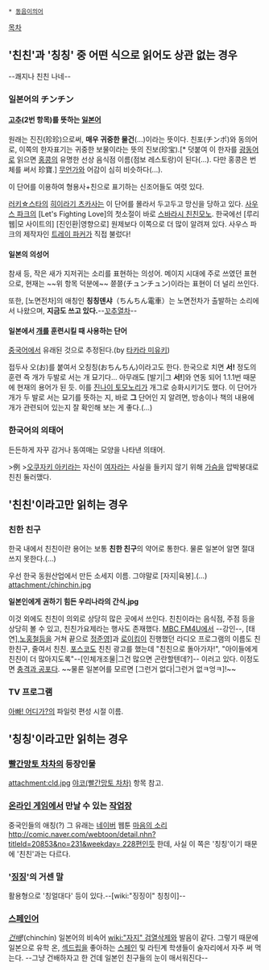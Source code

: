  * [[동음이의어]]
[[목차]]
== '친친'과 '칭칭' 중 어떤 식으로 읽어도 상관 없는 경우 ==
--쾌지나 친친 나네--
=== 일본어의 チンチン ===
==== [[고추]](2번 항목)를 뜻하는 [[일본]]어 ====
원래는 진진(珍珍)으로써, '''매우 귀중한 물건'''(...)이라는 뜻이다. 친포(チンポ)와 동의어로, 이쪽의 한자표기는 귀중한 보물이라는 뜻의 진보(珍宝).[* 덧붙여 이 한자를 [[광동어]]로 읽으면 [[홍콩]]의 유명한 선상 음식점 이름(점보 레스토랑)이 된다(...). 다만 홍콩은 번체를 써서 珍寶.] [[보지|무언가]]와 어감이 심히 비슷하다(...).

이 단어를 이용하여 형용사+친으로 표기하는 신조어들도 여럿 있다.

[[러키☆스타]]의 [[히이라기 츠카사]]는 이 단어를 몰라서 두고두고 망신을 당하고 있다.
[[사우스 파크]]의 [Let's Fighting Love]의 첫소절이 바로 [[스바라시 친친모노]]. 한국에선 [루리웹|모 사이트의] [진인환|영향으로] 원제보다 이쪽으로 더 많이 알려져 있다. 사우스 파크의 제작자인 [[트레이 파커]]가 직접 불렀다!

==== 일본의 의성어 ====
참새 등, 작은 새가 지저귀는 소리를 표현하는 의성어. 메이지 시대에 주로 쓰였던 표현으로, 현재는 ~~위 항목 덕분에~~ 쮼쮼(チュンチュン)이라는 표현이 더 널리 쓰인다.

또한, [노면전차]의 애칭인 '''칭칭덴샤'''（ちんちん電車）는 노면전차가 출발하는 소리에서 나왔으며, '''지금도 쓰고 있다.'''--[[꼬추]]열차--

==== 일본에서 [[개]]를 훈련시킬 때 사용하는 단어 ====
[[중국]]어에서 유래된 것으로 추정된다.(by [[타카라 미유키]])

접두사 오(お)를 붙여서 오칭칭(おちんちん)이라고도 한다. 한국으로 치면 '''서!''' 정도의 훈련 즉 개가 두발로 서는 개 묘기다... 아무래도 [발기|그 '''서!''']와 연동 되어 1.1.1번 때문에 현재의 용어가 된 듯. 이를 [[진나이 토모노리]]가 개그로 승화시키기도 했다. 이 단어가 개가 두 발로 서는 묘기를 뜻하는 지, 바로 '''그''' 단어인 지 알려면, 방송이나 책의 내용에 개가 관련되어 있는지 잘 확인해 보는 게 좋다.(...)
=== 한국어의 의태어 ===
든든하게 자꾸 감거나 동여매는 모양을 나타낸 의태어.

>例
>[[오쿠자키 아키라]]는 자신이 [[여자]]라는 사실을 들키지 않기 위해 [[가슴]]을 압박붕대로 친친 둘러맸다.

== '친친'이라고만 읽히는 경우 ==
=== 친한 친구 ===
한국 내에서 친친이란 용어는 보통 '''친한 친구'''의 약어로 통한다. 물론 일본어 알면 절대 쓰지 못한다.(...)

우선 한국 동원산업에서 만든 소세지 이름. 그야말로 [자지|육봉].(…) 
attachment:/chinchin.jpg

'''일본인에게 권하기 힘든 우리나라의 간식.jpg'''

이것 외에도 친친이 의외로 상당히 많은 곳에서 쓰인다. 친친이라는 음식점, 주점 등을 상당히 볼 수 있고, 친친가요제라는 행사도 존재했다. [[MBC FM4U]]에서 --강인--, [태연],[[노홍철]]등을 거쳐 끝으로 [[정준영]]]과 [[로이킴]]이 진행했던 라디오 프로그램의 이름도 친한친구, 줄여서 친친. [[포스코]]도 친친 광고를 했는데 "친친으로 돌아가자!", "아이들에게 친친이 더 많아지도록"--[인체개조물|그건 많으면 곤란할텐데?]-- 이러고 있다. 이정도면 [[충격과 공포]]다. ~~물론 일본어를 모르면 [그런거 없다|그런거 없ㅋ엉ㅋ]!~~

=== TV 프로그램 ===
[[아빠! 어디가?]]의 파일럿 편성 시절 이름.

== '칭칭'이라고만 읽히는 경우 ==
=== [[빨간망토 차차]]의 등장인물 ===
attachment:cld.jpg
[[야코(빨간망토 차차)]] 항목 참고.
=== [[온라인 게임]]에서 만날 수 있는 [[작업장]] ===
중국인들의 애칭(?) 그 유래는 [[네이버]] 웹툰 [[마음의 소리]] [[http://comic.naver.com/webtoon/detail.nhn?titleId=20853&no=231&weekday= 228편]]인듯 한데, 사실 이 쪽은 '칭칭'이기 때문에 '친친'과는 다르다.

=== '[[징징]]'의 거센 말 ===
활용형으로 '칭얼대다' 등이 있다.--[wiki:"징징이" 칭칭이]--

=== [[스페인어]] ===
''[[건배]]!''(chinchín)
일본어의 비속어 [[wiki:"자지" 검열삭제]]와 발음이 같다. 그렇기 때문에 일본으로 유학 온, [[섹드립]]을 좋아하는 [[스페인]] 및 라틴계 학생들이 술자리에서 자주 써 먹는다. --그냥 건배하자고 한 건데 일본인 친구들의 눈이 매서워진다--
